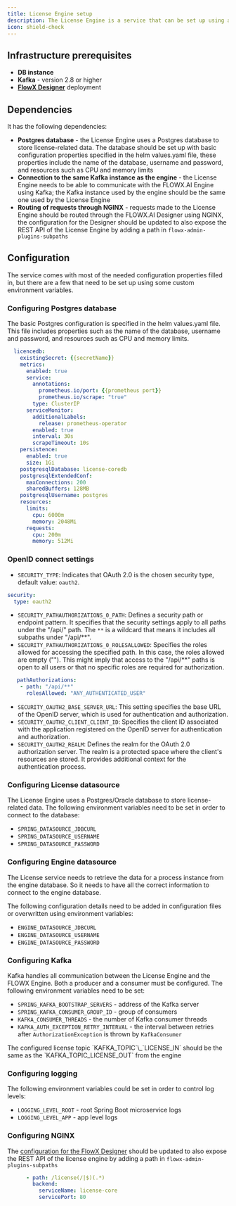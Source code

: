 ```yaml
---
title: License Engine setup
description: The License Engine is a service that can be set up using a Docker image. This guide will walk you through the process of setting up the License service and configuring it to meet your needs.
icon: shield-check
---
```


## Infrastructure prerequisites

* **DB instance** 
* **Kafka** - version 2.8 or higher
* [**FlowX Designer**](./designer-setup-guide) deployment

## Dependencies

It has the following dependencies:

* **Postgres database** - the License Engine uses a Postgres database to store license-related data. The database should be set up with basic configuration properties specified in the helm values.yaml file, these properties include the name of the database, username and password, and resources such as CPU and memory limits
* **Connection to the same Kafka instance as the engine** - the License Engine needs to be able to communicate with the FLOWX.AI Engine using Kafka; the Kafka instance used by the engine should be the same one used by the License Engine
* **Routing of requests through NGINX** - requests made to the License Engine should be routed through the FLOWX.AI Designer using NGINX, the configuration for the Designer should be updated to also expose the REST API of the License Engine by adding a path in `flowx-admin-plugins-subpaths`

## Configuration

The service comes with most of the needed configuration properties filled in, but there are a few that need to be set up using some custom environment variables.

### Configuring Postgres database

The basic Postgres configuration is specified in the helm values.yaml file. This file includes properties such as the name of the database, username and password, and resources such as CPU and memory limits.

```yaml
  licencedb:
    existingSecret: {{secretName}}
    metrics:
      enabled: true
      service:
        annotations:
          prometheus.io/port: {{prometheus port}}
          prometheus.io/scrape: "true"
        type: ClusterIP
      serviceMonitor:
        additionalLabels:
          release: prometheus-operator
        enabled: true
        interval: 30s
        scrapeTimeout: 10s
    persistence:
      enabled: true
      size: 1Gi
    postgresqlDatabase: license-coredb
    postgresqlExtendedConf:
      maxConnections: 200
      sharedBuffers: 128MB
    postgresqlUsername: postgres
    resources:
      limits:
        cpu: 6000m
        memory: 2048Mi
      requests:
        cpu: 200m
        memory: 512Mi
```

### OpenID connect settings

* `SECURITY_TYPE`: Indicates that OAuth 2.0 is the chosen security type, default value: `oauth2`.

```yaml
security:
  type: oauth2
```

* `SECURITY_PATHAUTHORIZATIONS_0_PATH`: Defines a security path or endpoint pattern. It specifies that the security settings apply to all paths under the "/api/" path. The `**` is a wildcard that means it includes all subpaths under "/api/**".
* `SECURITY_PATHAUTHORIZATIONS_0_ROLESALLOWED`: Specifies the roles allowed for accessing the specified path. In this case, the roles allowed are empty (""). This might imply that access to the "/api/**" paths is open to all users or that no specific roles are required for authorization.

```yaml
   pathAuthorizations:
    - path: "/api/**" 
      rolesAllowed: "ANY_AUTHENTICATED_USER"
```

* `SECURITY_OAUTH2_BASE_SERVER_URL`: This setting specifies the base URL of the OpenID server, which is used for authentication and authorization.
* `SECURITY_OAUTH2_CLIENT_CLIENT_ID`: Specifies the client ID associated with the application registered on the OpenID server for authentication and authorization.
* `SECURITY_OAUTH2_REALM`: Defines the realm for the OAuth 2.0 authorization server. The realm is a protected space where the client's resources are stored. It provides additional context for the authentication process.


### Configuring License datasource

The License Engine uses a Postgres/Oracle database to store license-related data. The following environment variables need to be set in order to connect to the database:

* `SPRING_DATASOURCE_JDBCURL`
* `SPRING_DATASOURCE_USERNAME`
* `SPRING_DATASOURCE_PASSWORD`

### Configuring Engine datasource

The License service needs to retrieve the data for a process instance from the engine database. So it needs to have all the correct information to connect to the engine database.

The following configuration details need to be added in configuration files or overwritten using environment variables:

* `ENGINE_DATASOURCE_JDBCURL`
* `ENGINE_DATASOURCE_USERNAME`
* `ENGINE_DATASOURCE_PASSWORD`

### Configuring Kafka

Kafka handles all communication between the License Engine and the FLOWX Engine. Both a producer and a consumer must be configured. The following environment variables need to be set:


* `SPRING_KAFKA_BOOTSTRAP_SERVERS` - address of the Kafka server
* `SPRING_KAFKA_CONSUMER_GROUP_ID` - group of consumers
* `KAFKA_CONSUMER_THREADS` - the number of Kafka consumer threads
* `KAFKA_AUTH_EXCEPTION_RETRY_INTERVAL` - the interval between retries after `AuthorizationException` is thrown by `KafkaConsumer`

<Info>
The configured license topic `KAFKA_TOPIC`\_`LICENSE_IN` should be the same as the `KAFKA_TOPIC_LICENSE_OUT` from the engine
</Info>

### Configuring logging

The following environment variables could be set in order to control log levels:

* `LOGGING_LEVEL_ROOT` - root Spring Boot microservice logs
* `LOGGING_LEVEL_APP` - app level logs

### Configuring NGINX

The [configuration for the FlowX Designer](./designer-setup-guide#nginx) should be updated to also expose the REST API of the license engine by adding a path in `flowx-admin-plugins-subpaths`

```yaml
      - path: /license(/|$)(.*)
        backend:
          serviceName: license-core
          servicePort: 80
```